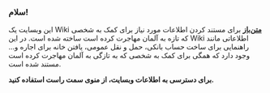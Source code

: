 ### سلام!

این وبسایت یک Wiki **[متن‌باز](https://github.com/For-Iranians/foriranians.de)** برای مستند کردن اطلاعات مورد نیاز برای کمک به شخصی که تازه به آلمان مهاجرت کرده است ساخته شده است. در این Wiki اطلاعاتی مانند راهنمایی برای ساخت حساب بانکی، حمل و نقل عمومی، یافتن خانه برای اجاره و... وجود دارد که همگی برای کمک به شخصی که به تازگی به آلمان مهاجرت کرده است مستند شده است.

**برای دسترسی به اطلاعات وبسایت، از منوی سمت راست استفاده کنید.**